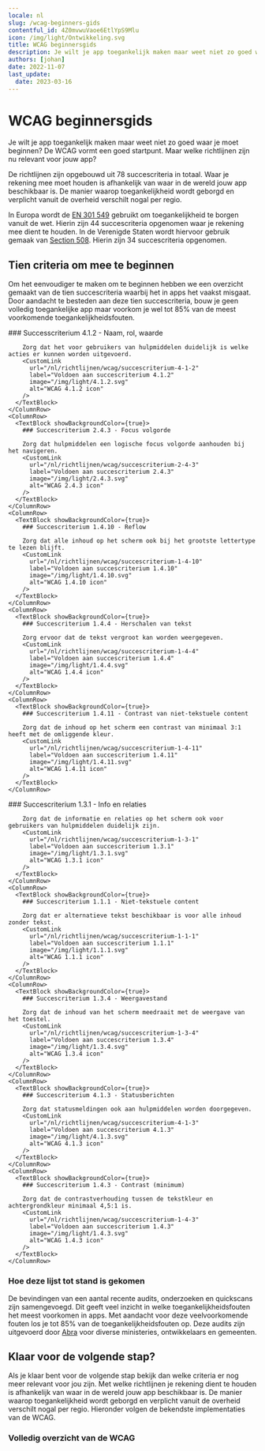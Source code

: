 ```yaml
---
locale: nl
slug: /wcag-beginners-gids
contentful_id: 4Z0mvwuVaoe6EtlYpS9Mlu
icon: /img/light/Ontwikkeling.svg
title: WCAG beginnersgids
description: Je wilt je app toegankelijk maken maar weet niet zo goed waar je moet beginnen? De WCAG vormt een goed startpunt. Maar welke richtlijnen zijn nu relevant voor jouw app? Dit is een overzicht van de tien succescriteria waarbij het in apps het vaakst misgaat.
authors: [johan]
date: 2022-11-07
last_update:
  date: 2023-03-16
---
```


# WCAG beginnersgids

Je wilt je app toegankelijk maken maar weet niet zo goed waar je moet beginnen? De WCAG vormt een goed startpunt. Maar welke richtlijnen zijn nu relevant voor jouw app?

De richtlijnen zijn opgebouwd uit 78 succescriteria in totaal. Waar je rekening mee moet houden is afhankelijk van waar in de wereld jouw app beschikbaar is. De manier waarop toegankelijkheid wordt geborgd en verplicht vanuit de overheid verschilt nogal per regio.

In Europa wordt de [EN 301 549](/nl/richtlijnen/en-301-549) gebruikt om toegankelijkheid te borgen vanuit de wet. Hierin zijn 44 succescriteria opgenomen waar je rekening mee dient te houden. In de Verenigde Staten wordt hiervoor gebruik gemaak van [Section 508](/nl/richtlijnen/section-508). Hierin zijn 34 succescriteria opgenomen.

## Tien criteria om mee te beginnen

Om het eenvoudiger te maken om te beginnen hebben we een overzicht gemaakt van de tien succescriteria waarbij het in apps het vaakst misgaat.  Door aandacht te besteden aan deze tien succescriteria, bouw je geen volledig toegankelijke app maar voorkom je wel tot 85% van de meest voorkomende toegankelijkheidsfouten.

<TwoColumnBlock>
  <LeftColumn>
    <ColumnRow>
      <TextBlock showBackgroundColor={true}>
        ### Successcriterium 4.1.2 - Naam, rol, waarde
        
        Zorg dat het voor gebruikers van hulpmiddelen duidelijk is welke acties er kunnen worden uitgevoerd.
        <CustomLink
          url="/nl/richtlijnen/wcag/succescriterium-4-1-2"
          label="Voldoen aan succescriterium 4.1.2"
          image="/img/light/4.1.2.svg"
          alt="WCAG 4.1.2 icon"
        />
      </TextBlock>
    </ColumnRow>
    <ColumnRow>
      <TextBlock showBackgroundColor={true}>
        ### Succescriterium 2.4.3 - Focus volgorde
        
        Zorg dat hulpmiddelen een logische focus volgorde aanhouden bij het navigeren.
        <CustomLink
          url="/nl/richtlijnen/wcag/succescriterium-2-4-3"
          label="Voldoen aan succescriterium 2.4.3"
          image="/img/light/2.4.3.svg"
          alt="WCAG 2.4.3 icon"
        />
      </TextBlock>
    </ColumnRow>
    <ColumnRow>
      <TextBlock showBackgroundColor={true}>
        ### Succescriterium 1.4.10 - Reflow
        
        Zorg dat alle inhoud op het scherm ook bij het grootste lettertype te lezen blijft.
        <CustomLink
          url="/nl/richtlijnen/wcag/succescriterium-1-4-10"
          label="Voldoen aan succescriterium 1.4.10"
          image="/img/light/1.4.10.svg"
          alt="WCAG 1.4.10 icon"
        />
      </TextBlock>
    </ColumnRow>
    <ColumnRow>
      <TextBlock showBackgroundColor={true}>
        ### Succescriterium 1.4.4 - Herschalen van tekst
        
        Zorg ervoor dat de tekst vergroot kan worden weergegeven.
        <CustomLink
          url="/nl/richtlijnen/wcag/succescriterium-1-4-4"
          label="Voldoen aan succescriterium 1.4.4"
          image="/img/light/1.4.4.svg"
          alt="WCAG 1.4.4 icon"
        />
      </TextBlock>
    </ColumnRow>
    <ColumnRow>
      <TextBlock showBackgroundColor={true}>
        ### Succescriterium 1.4.11 - Contrast van niet-tekstuele content
        
        Zorg dat de inhoud op het scherm een contrast van minimaal 3:1 heeft met de omliggende kleur.
        <CustomLink
          url="/nl/richtlijnen/wcag/succescriterium-1-4-11"
          label="Voldoen aan succescriterium 1.4.11"
          image="/img/light/1.4.11.svg"
          alt="WCAG 1.4.11 icon"
        />
      </TextBlock>
    </ColumnRow>
  </LeftColumn>
  <RightColumn>
    <ColumnRow>
      <TextBlock showBackgroundColor={true}>
        ### Succescriterium 1.3.1 - Info en relaties
        
        Zorg dat de informatie en relaties op het scherm ook voor gebruikers van hulpmiddelen duidelijk zijn.
        <CustomLink
          url="/nl/richtlijnen/wcag/succescriterium-1-3-1"
          label="Voldoen aan succescriterium 1.3.1"
          image="/img/light/1.3.1.svg"
          alt="WCAG 1.3.1 icon"
        />
      </TextBlock>
    </ColumnRow>
    <ColumnRow>
      <TextBlock showBackgroundColor={true}>
        ### Succescriterium 1.1.1 - Niet-tekstuele content
        
        Zorg dat er alternatieve tekst beschikbaar is voor alle inhoud zonder tekst.
        <CustomLink
          url="/nl/richtlijnen/wcag/succescriterium-1-1-1"
          label="Voldoen aan succescriterium 1.1.1"
          image="/img/light/1.1.1.svg"
          alt="WCAG 1.1.1 icon"
        />
      </TextBlock>
    </ColumnRow>
    <ColumnRow>
      <TextBlock showBackgroundColor={true}>
        ### Succescriterium 1.3.4 - Weergavestand
        
        Zorg dat de inhoud van het scherm meedraait met de weergave van het toestel.
        <CustomLink
          url="/nl/richtlijnen/wcag/succescriterium-1-3-4"
          label="Voldoen aan succescriterium 1.3.4"
          image="/img/light/1.3.4.svg"
          alt="WCAG 1.3.4 icon"
        />
      </TextBlock>
    </ColumnRow>
    <ColumnRow>
      <TextBlock showBackgroundColor={true}>
        ### Succescriterium 4.1.3 - Statusberichten
        
        Zorg dat statusmeldingen ook aan hulpmiddelen worden doorgegeven.
        <CustomLink
          url="/nl/richtlijnen/wcag/succescriterium-4-1-3"
          label="Voldoen aan succescriterium 4.1.3"
          image="/img/light/4.1.3.svg"
          alt="WCAG 4.1.3 icon"
        />
      </TextBlock>
    </ColumnRow>
    <ColumnRow>
      <TextBlock showBackgroundColor={true}>
        ### Succescriterium 1.4.3 - Contrast (minimum)
        
        Zorg dat de contrastverhouding tussen de tekstkleur en achtergrondkleur minimaal 4,5:1 is.
        <CustomLink
          url="/nl/richtlijnen/wcag/succescriterium-1-4-3"
          label="Voldoen aan succescriterium 1.4.3"
          image="/img/light/1.4.3.svg"
          alt="WCAG 1.4.3 icon"
        />
      </TextBlock>
    </ColumnRow>
  </RightColumn>
</TwoColumnBlock>

### Hoe deze lijst tot stand is gekomen

De bevindingen van een aantal recente audits, onderzoeken en quickscans zijn samengevoegd. Dit geeft veel inzicht in welke toegankelijkheidsfouten het meest voorkomen in apps. Met aandacht voor deze veelvoorkomende fouten los je tot 85% van de toegankelijkheidsfouten op. Deze audits zijn uitgevoerd door [Abra](/nl/partners/abra) voor diverse ministeries, ontwikkelaars en gemeenten.

## Klaar voor de volgende stap?

Als je klaar bent voor de volgende stap bekijk dan welke criteria er nog meer relevant voor jou zijn. Met welke richtlijnen je rekening dient te houden is afhankelijk van waar in de wereld jouw app beschikbaar is. De manier waarop toegankelijkheid wordt geborgd en verplicht vanuit de overheid verschilt nogal per regio. Hieronder volgen de bekendste implementaties van de WCAG.

<LinkList title="List of international standards" isHighlighted={true}>
  <LinkListItem
    url="/nl/richtlijnen/en-301-549"
    title="EN 301 549 overzicht"
    label="EN 301 549"
    description="EN 301 549 is de Europese norm die eisen beschrijft waaraan apps moeten voldoen om toegankelijk te zijn."
    image="/img/light/eu-flag.svg"
    alt="De vlag van de Europese Unie"
  />
  <LinkListItem
    url="/nl/richtlijnen/section-508"
    title="Section 508 overzicht"
    label="Section 508"
    description="Sectie 508 vereist dat federale agentschappen van de Verenigde Staten hun apps voor iedereen toegankelijk maken."
    image="/img/light/us-flag.svg"
    alt="De vlag van de Verenigde Staten van Amerika"
  />
</LinkList>

### Volledig overzicht van de WCAG

<LinkList title="List of guidelines" isHighlighted={true}>
  <LinkListItem
    url="/nl/richtlijnen/wcag"
    title="WCAG overzicht"
    label="Web Content Accessibility Guidelines (WCAG)"
    description="De Web Content Accessibility Guidelines (WCAG) bevatten een groot aantal aanbevelingen om apps toegankelijker te maken. "
    image="/img/light/w3c.svg"
    alt="W3C logo (light)"
  />
  <LinkListItem
    url="/nl/richtlijnen/appt-em"
    title="Appt Evaluatiemethode (Appt-EM)"
    label="Appt Evaluatiemethode (Appt-EM)"
    description="De Appt Evaluatiemethode (Appt-EM) kan gebruikt worden om de toegankelijkheid van apps op een uniforme en reproduceerbare manier vast te stellen."
    image="/img/light/Diensten.svg"
    alt="Diensten"
  />
</LinkList>
